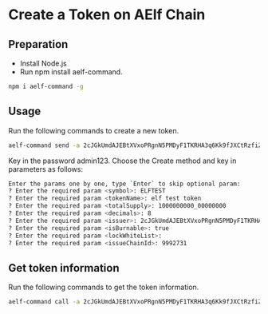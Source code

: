 # Create a Token on AElf Chain

## Preparation

- Install Node.js
- Run npm install aelf-command.
```sh copy
npm i aelf-command -g
```

## Usage

Run the following commands to create a new token.

```sh copy
aelf-command send -a 2cJGkUmdAJEBtXVxoPRgnN5PMDyF1TKRHA3q6Kk9fJXCtRzfiZ AElf.ContractNames.Token -e http://127.0.0.1:8000
```

Key in the password admin123. Choose the Create method and key in parameters as follows:

```sh copy
Enter the params one by one, type `Enter` to skip optional param:
? Enter the required param <symbol>: ELFTEST
? Enter the required param <tokenName>: elf test token
? Enter the required param <totalSupply>: 1000000000_00000000
? Enter the required param <decimals>: 8
? Enter the required param <issuer>: 2cJGkUmdAJEBtXVxoPRgnN5PMDyF1TKRHA3q6Kk9fJXCtRzfiZ
? Enter the required param <isBurnable>: true
? Enter the required param <lockWhiteList>: 
? Enter the required param <issueChainId>: 9992731
```
## Get token information

Run the following commands to get the token information.

```sh copy
aelf-command call -a 2cJGkUmdAJEBtXVxoPRgnN5PMDyF1TKRHA3q6Kk9fJXCtRzfiZ AElf.ContractNames.Token -e http://127.0.0.1:8000
```
